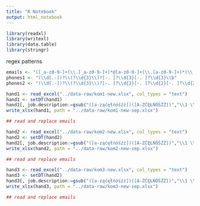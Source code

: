 ```yaml
---
title: "R Notebook"
output: html_notebook
---
```


```r
library(readxl)
library(writexl)
library(data.table)
library(stringr)
```

regex patterns
```r
emails <- "([_a-z0-9-]+(\\.[_a-z0-9-]+)*@[a-z0-9-]+(\\.[a-z0-9-]+)*(\\.[a-z]{2,4}))"
phones1 <- "(\\d[.-])?\\(?\\d{3}\\)?[-. ]?\\d{3}[-. ]?\\d{3}\\b"
phones2 <- "(\\d[.-])?\\(?\\d{3}\\)?[-. ]?\\d{2}[-. ]?\\d{2}[-. ]?\\d{2}\\b"
```

```r
hand1 <- read_excel("../data-raw/kom1-new.xlsx", col_types = "text")
hand1 <- setDT(hand1)
hand1[, job.description:=gsub("([a-ząćęłńóśźż])([A-ZĆĘŁŃÓŚŹŻ])","\\1 \\2", job.description)]
write_xlsx(hand1, path = "../data-raw/kom1-new-sep.xlsx")

## read and replace emails

```

```r
hand2 <- read_excel("../data-raw/kom2-new.xlsx", col_types = "text")
hand2 <- setDT(hand2)
hand2[, job.description:=gsub("([a-ząćęłńóśźż])([A-ZĆĘŁŃÓŚŹŻ])","\\1 \\2", job.description)]
write_xlsx(hand2, path = "../data-raw/kom2-new-sep.xlsx")

## read and replace emails

```

```r
hand3 <- read_excel("../data-raw/kom3-new.xlsx", col_types = "text")
hand3 <- setDT(hand2)
hand3[, job.description:=gsub("([a-ząćęłńóśźż])([A-ZĆĘŁŃÓŚŹŻ])","\\1 \\2", job.description)]
write_xlsx(hand3, path = "../data-raw/kom3-new-sep.xlsx")

## read and replace emails

```

